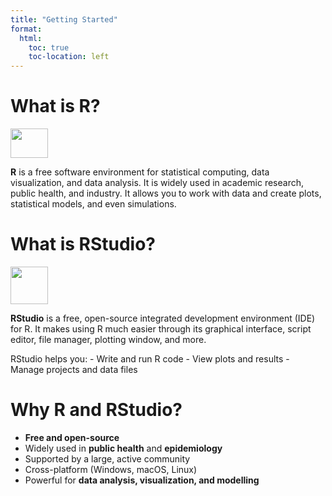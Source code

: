 ```yaml
---
title: "Getting Started"
format:
  html:
    toc: true
    toc-location: left
---
```


# What is R?

![](https://www.r-project.org/Rlogo.png){width="60" height="47"}

**R** is a free software environment for statistical computing, data visualization, and data analysis. It is widely used in academic research, public health, and industry. It allows you to work with data and create plots, statistical models, and even simulations.

# What is RStudio?

![](images/clipboard-2534404882.png){width="60"}

**RStudio** is a free, open-source integrated development environment (IDE) for R. It makes using R much easier through its graphical interface, script editor, file manager, plotting window, and more.

RStudio helps you: - Write and run R code - View plots and results - Manage projects and data files

# Why R and RStudio?

-   **Free and open-source**
-   Widely used in **public health** and **epidemiology**
-   Supported by a large, active community
-   Cross-platform (Windows, macOS, Linux)
-   Powerful for **data analysis, visualization, and modelling**
